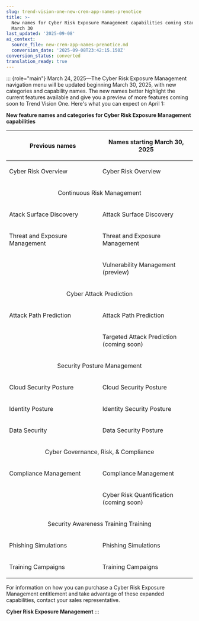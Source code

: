 ```yaml
---
slug: trend-vision-one-new-crem-app-names-prenotice
title: >-
  New names for Cyber Risk Exposure Management capabilities coming starting
  March 30
last_updated: '2025-09-08'
ai_context:
  source_file: new-crem-app-names-prenotice.md
  conversion_date: '2025-09-08T23:42:15.150Z'
conversion_status: converted
translation_ready: true
---
```


::: {role="main"}
March 24, 2025—The Cyber Risk Exposure Management navigation menu will be updated beginning March 30, 2025, with new categories and capability names. The new names better highlight the current features available and give you a preview of more features coming soon to Trend Vision One. Here's what you can expect on April 1:

**New feature names and categories for Cyber Risk Exposure Management capabilities**

<table>
<colgroup>
<col style="width: 50%" />
<col style="width: 50%" />
</colgroup>
<thead>
<tr>
<th><p>Previous names</p></th>
<th><p>Names starting March 30, 2025</p></th>
</tr>
</thead>
<tbody>
<tr>
<td><p>Cyber Risk Overview</p></td>
<td><p>Cyber Risk Overview</p></td>
</tr>
<tr>
<td colspan="2" style="text-align: center;"><p>Continuous Risk Management</p></td>
</tr>
<tr>
<td><p>Atack Surface Discovery</p></td>
<td><p>Attack Surface Discovery</p></td>
</tr>
<tr>
<td><p>Threat and Exposure Management</p></td>
<td><p>Threat and Exposure Management</p></td>
</tr>
<tr>
<td> </td>
<td><p>Vulnerability Management (preview)</p></td>
</tr>
<tr>
<td colspan="2" style="text-align: center;"><p>Cyber Attack Prediction</p></td>
</tr>
<tr>
<td><p>Attack Path Prediction</p></td>
<td><p>Attack Path Prediction</p></td>
</tr>
<tr>
<td> </td>
<td><p>Targeted Attack Prediction (coming soon)</p></td>
</tr>
<tr>
<td colspan="2" style="text-align: center;"><p>Security Posture Management</p></td>
</tr>
<tr>
<td><p>Cloud Security Posture</p></td>
<td><p>Cloud Security Posture</p></td>
</tr>
<tr>
<td><p>Identity Posture</p></td>
<td><p>Identity Security Posture</p></td>
</tr>
<tr>
<td><p>Data Security</p></td>
<td><p>Data Security Posture</p></td>
</tr>
<tr>
<td colspan="2" style="text-align: center;"><p>Cyber Governance, Risk, &amp; Compliance</p></td>
</tr>
<tr>
<td><p>Compliance Management</p></td>
<td><p>Compliance Management</p></td>
</tr>
<tr>
<td> </td>
<td><p>Cyber Risk Quantification (coming soon)</p></td>
</tr>
<tr>
<td colspan="2" style="text-align: center;"><p>Security Awareness Training Training</p></td>
</tr>
<tr>
<td><p>Phishing Simulations</p></td>
<td><p>Phishing Simulations</p></td>
</tr>
<tr>
<td><p>Training Campaigns</p></td>
<td><p>Training Campaigns</p></td>
</tr>
</tbody>
</table>

For information on how you can purchase a Cyber Risk Exposure Management entitlement and take advantage of these expanded capabilities, contact your sales representative.

**Cyber Risk Exposure Management**
:::
